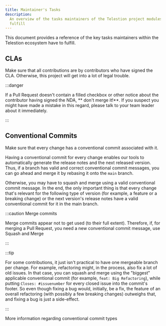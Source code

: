 ```yaml
---
title: Maintainer's Tasks
description:
  An overview of the tasks maintainers of the Telestion project modules have to
  fulfill
---
```


<!--
Reference
=========

=== When to use this template:
When you're documenting some topic so that users (e.g., ecosystem developers)
can quickly lookup a fact. These articles typically consist of a list, a
definition list, a table, or some other form of "quick-to-lookup" information.

=== When not to use this template:
Do not use a reference article to explain a concept. You should keep additional
information within the reference article to a minimum so that knowledgeable users
can quickly see the facts that are relevant to them. You can link to concepts and
other topics to explain specific concepts, if necessary.

=== Writing tips:
- Write in the present tense
- Use neutral pronouns (they/them instead of he/she and him/her)
- Be respectful to everyone
- Be aware of the potential for cultural misunderstandings
- Keep the amount of additional information to a minimum (focus on the facts)
- If necessary, link to concept topics. Do not explain them in the article
- Use a suitable form of content so that readers can quickly look up the desired
  information (e.g., a table, a list, a diagram, or something else)
-->

<!-- Relevant imports: -->


<!-- Short description of what information this document provides: -->

This document provides a reference of the key tasks maintainers within the
Telestion ecosystem have to fulfill.

<!-- Content (e.g., a table, a list, a diagram, or a definition list) -->

## CLAs

Make sure that all contributions are by contributors who have signed the CLA.
Otherwise, this project will get into a lot of legal trouble.

:::danger

If a Pull Request doesn't contain a filled checkbox or other notice about the
contributor having signed the NDA, ** don't merge it!**. If you suspect you
might have made a mistake in this regard, please talk to your team leader about
it immediately.

:::

## Conventional Commits

Make sure that every change has a conventional commit associated with it.

Having a conventional commit for every change enables our tools to automatically generate the
release notes and the next released version. Thus, if a branch has
valid and correct conventional commit messages, you can go ahead and merge it by
rebasing it onto the `main` branch.

Otherwise, you may have to squash and merge using a valid conventional commit
message. In the end, the only important thing is that every change that's
relevant for the following type of version (for example, a feature or a breaking
change) or the next version's release notes have a valid conventional commit for
it in the main branch.

:::caution Merge commits

Merge commits appear not to get used (to their full extent). Therefore, if, for
merging a Pull Request, you need a new conventional commit message, use Squash
and Merge

:::

:::tip

For some contributions, it just isn't practical to have one mergeable branch per
change. For example, refactoring might, in the process, also fix a lot of old
issues. In that case, you can squash and merge using the "biggest" applicable
conventional commit (for example, `feat: Big Refactoring`), while putting
`Closes: #issuenumber` for every closed issue into the commit's footer. So even
though fixing a bug would, initially, be a fix, the feature of an overall
refactoring (with possibly a few breaking changes) outweighs that, and fixing a
bug is just a side-effect.

:::

<Reference to="./conventional-commit-types">
	More information regarding conventional commit types
</Reference>

<!-- ## See also -->

<!--
Snippets
--------

<Reference to="../other-article">
    Relative Link to other article
</Reference>

<Reference to="https://www.example.com">
    Example Website
</Reference>
-->

